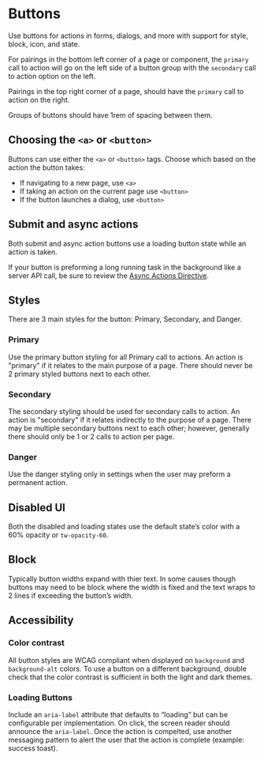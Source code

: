 
<Meta title="Documentation/Buttons" />

# Buttons

Use buttons for actions in forms, dialogs, and more with support for style, block, icon, and state.

For pairings in the bottom left corner of a page or component, the `primary` call to action will go on the left side of a button group with the `secondary` call to action option on the left.

Pairings in the top right corner of a page, should have the `primary` call to action on the right.

Groups of buttons should have 1rem of spacing between them.

## Choosing the `<a>` or `<button>`

Buttons can use either the `<a>` or `<button>` tags. Choose which based on the action the button takes:

- If navigating to a new page, use `<a>`
- If taking an action on the current page use `<button>`
- If the button launches a dialog, use `<button>`

## Submit and async actions

Both submit and async action buttons use a loading button state while an action is taken.

<Story id="component-library-button--loading" />

If your button is preforming a long running task in the background like a server API call, be sure to review the [Async Actions Directive](https://components.bitwarden.com/?path=/story/component-library-async-actions-overview--page).

## Styles

There are 3 main styles for the button: Primary, Secondary, and Danger.

### Primary

<Story id="component-library-button--primary" />

Use the primary button styling for all Primary call to actions. An action is "primary" if it relates to the main purpose of a page. There should never be 2 primary styled buttons next to each other.

### Secondary

<Story id="component-library-button--secondary" />

The secondary styling should be used for secondary calls to action. An action is "secondary" if it relates indirectly to the purpose of a page. There may be multiple secondary buttons next to each other; however, generally there should only be 1 or 2 calls to action per page.

### Danger

<Story id="component-library-button--danger" />

Use the danger styling only in settings when the user may preform a permanent action.

## Disabled UI

Both the disabled and loading states use the default state’s color with a 60% opacity or `tw-opacity-60`.

<Story id="component-library-button--disabled" />

## Block

Typically button widths expand with thier text. In some causes though buttons may need to be block where the width is fixed and the text wraps to 2 lines if exceeding the button’s width.

<Story id="component-library-button--block" />

## Accessibility

### Color contrast

All button styles are WCAG compliant when displayed on `background` and `background-alt` colors. To use a button on a different background, double check that the color contrast is sufficient in both the light and dark themes.

### Loading Buttons

Include an `aria-label` attribute that defaults to “loading” but can be configurable per implementation. On click, the screen reader should announce the `aria-label`. Once the action is compelted, use another messaging pattern to alert the user that the action is complete (example: success toast).
